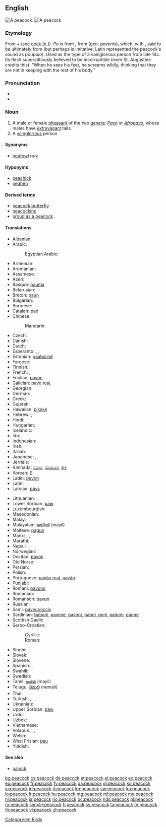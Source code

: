 ==English==
{{wikipedia}}
[[Image:Pfau imponierend.jpg|thumb|A peacock.]]
[[Image:Peacock_small.jpg|thumb|A peacock]]

===Etymology===
From {{etyl|enm|en}} {{term|po|lang=en||peacock}} + {{term|coc|lang=en}} (see [[cock#Noun| cock (n.)]]). ''Po'' is from {{etyl|ang|en}} {{term/t|ang|pāwa||peafowl}}, from {{etyl|la|en}} {{term|pavo|lang=la}} (gen. ''pavonis''), which, with {{etyl|grc|-}} {{term|ταώς|tr=taōs|lang=grc}}, said to be ultimately from {{etyl|ta|en}} {{term|தோகை|lang=ta|tr=tōkai}} (but perhaps is imitative; Latin represented the peacock's sound as ''paupulo''). Used as the type of a vainglorious person from late 14c. Its flesh superstitiously believed to be incorruptible (even St. Augustine credits this). "When he sees his feet, he screams wildly, thinking that they are not in keeping with the rest of his body."

===Pronunciation===
* {{IPA|/ˈpiːkɔk/}}
* {{audio|en-us-peacock.ogg|Audio (US)}}

===Noun===
{{en-noun}}

# A male or female [[pheasant]] of the two [[genera]]: ''[[Pavo]]'' or ''[[Afropavo]]'', whose males have [[extravagant]] tails.
# A [[vainglorious]] person
====Synonyms====
* [[peafowl]] ''rare''

====Hyponyms====
* [[peachick]]
* [[peahen]]

====Derived terms====
* [[peacock butterfly]]
* [[peacocking]]
* [[proud as a peacock]]

====Translations====
{{trans-top|bird}}
* Albanian: {{t|sq|palloi}}
* Arabic: {{t|ar|طاووس|m|tr=ṭāwūs}}
*: Egyptian Arabic: {{t|arz|طاووس|m|tr=ṭāwūs|sc=Arab}}
* Armenian: {{t|hy|սիրամարգ|tr=siramarg}}
* Aromanian: {{t|rup|pãun}}
* Assamese: {{t|as|ম’ৰা|sc=Beng}}
* Azeri: {{t|az|tovuz}}
* Basque: [[pauma]]
* Belarusian: {{t|be|паўлін|m|tr=paŭlín|sc=Cyrl}}
* Breton: [[paun]]
* Bulgarian: {{t+|bg|паун|m|tr=paún}}
* Burmese: {{t+|my|ဒေါင်း|tr=daung:|sc=Mymr}}
* Catalan: [[paó]]
* Chinese:
*: Mandarin: {{t|cmn|孔雀|tr=kǒngquè|sc=Hani}}
* Czech: {{t+|cs|páv|m}}
* Danish: {{t+|da|påfugl}}
* Dutch: {{t+|nl|pauw|m}}
* Esperanto: {{qualifier|♂♀}} {{t|eo|pavo}}, {{qualifier|♂}} {{t|eo|virpavo}}, {{qualifier|neologism ♂}} {{t|eo|paviĉo}}
* Estonian: [[paabulind]]
* Faroese: {{t|fo|páfuglur}}
* Finnish: {{t+|fi|riikinkukko}}
* French: {{t+|fr|paon|m}}, {{t+|fr|paonne|f}}
* Friulian: [[pavon]]
* Galician: [[pavo real]], {{t|gl|pavón|m}}
* Georgian: {{t|ka|ფარშევანგი|tr=p'arševangi|sc=Geor}}
* German: {{qualifier|♂♀}} {{t+|de|Pfau|m}}, {{qualifier|♂}} {{t|de|Pfauhahn|m}}
* Greek: {{t+|el|παγώνι|n|tr=pagóni}}
* Gujarati: {{t|gu|મોર|sc=Gujr}}
* Hawaiian: [[pikake]]
* Hebrew: {{t+|he|טוס|tr=tavás}}, {{t+|he|טַוָּס|tr=tavás}}
* Hindi: {{t|hi|मोर|m|tr=mor|sc=Deva}}
* Hungarian: {{t+|hu|páva}}
* Icelandic: {{t|is|páfugl|m}}
* Ido: {{qualifier|♂♀}} {{t+|io|pavono}}, {{qualifier|♂}} {{t+|io|pavonulo}}
* Indonesian: {{t|id|merak jantan}}
* Irish: {{t+|ga|péacóg}}
* Italian: {{t+|it|pavone}}
* Japanese: {{t+|ja|孔雀|tr=くじゃく, kujaku|sc=Jpan}}, {{t|ja|ピーコック|tr=pīkokku|sc=Jpan}}
* Jèrriais: {{t|roa-jer|paon|m}}
* Kannada: [[ನವಿಲು]], [[ಮಯೂರ]], [[ಕೇಕಿ]]
* Korean: {{t+|ko|공작|tr=gong-jak|sc=Kore}} ({{t+|ko|孔雀|sc=Kore}})
* Ladin: [[pavon]]
* Latin: {{t+|la|Pavo cristatus}}
* Latvian: [[pāvs]]
{{trans-mid}}
* Lithuanian: {{t+|lt|povas}}
* Lower Sorbian: [[paw]]
* Luxembourgish: {{t+|lb|Pohunn|m}}
* Macedonian: {{t|mk|паун|m|tr=páun}}
* Malay: {{t|ms|merak}}
* Malayalam: [[മയില്‍]] (mayil)
* Maltese: [[pagun]]
* Manx: {{t|gv|kellagh eairkagh|m}} {{qualifier|male only}}, {{t|gv|peacock|m}}, {{t|gv|kellagh aalin|m}}
* Marathi: {{t|mr|मोर|sc=Deva}}
* Nepali: {{t|ne|मुजुर|sc=Deva}}
* Norwegian: {{t|no|påfugl|m}}
* Occitan: [[pavon]]
* Old Norse: {{t|non|pái|m}}
* Persian: {{t+|fa|طاووس|tr=tâvus|sc=fa-Arab}}
* Polish: {{t+|pl|paw|m}}
* Portuguese: [[pavão real]], [[pavão]]
* Punjabi: {{t|pa|ਮੋਰ|sc=Guru}}
* Romani: [[pavuno]] {{g|m}}
* Romanian: {{t+|ro|păun|m}}
* Romansch: [[pavun]]
* Russian: {{t+|ru|павлин|m|tr=pavlín}}
* Sami: [[pávvuonccis]]
* Sardinian: [[baboni]], [[pavone]], [[pavoni]], [[paoni]], [[poni]], [[paboni]], [[paone]]
* Scottish Gaelic: {{t|gd|peucag|f}}
* Serbo-Croatian:
*: Cyrillic: {{t|sh|паун|m}}
*: Roman: {{t|sh|paun|m}}
* Sindhi: {{t|sd|मोर|sc=sd-Arab}}
* Slovak: {{t|sk|páv}}
* Slovene: {{t+|sl|pav|m}}
* Spanish: {{t|es|pavo real|m}}, {{t|es|pavorreal|m}}
* Swahili: {{t+|sw|tausi}}
* Swedish: {{t|sv|påfågel}}
* Tamil: [[மயில்]] (mayil)
* Telugu: [[నెమలి]] (nemali)
* Thai: {{t+|th|นกยูง|tr=nók-yoong|sc=Thai}}
* Turkish: {{t+|tr|tavus kuşu}}, {{t+|tr|tavus}}
* Ukrainian: {{t|uk|павич|m|tr=pavýč|sc=Cyrl}}
* Upper Sorbian: [[paw]]
* Urdu: {{t|ur|مور|m|tr=mor|sc=ur-Arab}}
* Uzbek: {{t|uz|tovuq}}
* Vietnamese: {{t|vi|chim công}}
* Volapük: {{qualifier|♂♀}} {{t+|vo|paf}}, {{qualifier|♂}} {{t+|vo|hipaf}}, {{qualifier|♀}} {{t+|vo|jipaf}}
* Welsh: {{t|cy|paun}}
* West Frisian: [[pau]]
* Yiddish: {{t|yi|פּאַווע|tr=pave|f|sc=Hebr}}
{{trans-bottom}}

====See also====
* [[pajock]]

[[Category:en:Birds]]

[[bg:peacock]]
[[cs:peacock]]
[[de:peacock]]
[[et:peacock]]
[[el:peacock]]
[[eo:peacock]]
[[eu:peacock]]
[[fr:peacock]]
[[fy:peacock]]
[[ga:peacock]]
[[gl:peacock]]
[[ko:peacock]]
[[io:peacock]]
[[id:peacock]]
[[it:peacock]]
[[kn:peacock]]
[[sw:peacock]]
[[ku:peacock]]
[[lo:peacock]]
[[lt:peacock]]
[[hu:peacock]]
[[mg:peacock]]
[[ml:peacock]]
[[my:peacock]]
[[nl:peacock]]
[[ja:peacock]]
[[no:peacock]]
[[oc:peacock]]
[[nds:peacock]]
[[pl:peacock]]
[[ro:peacock]]
[[simple:peacock]]
[[fi:peacock]]
[[sv:peacock]]
[[ta:peacock]]
[[te:peacock]]
[[th:peacock]]
[[vi:peacock]]
[[zh:peacock]]